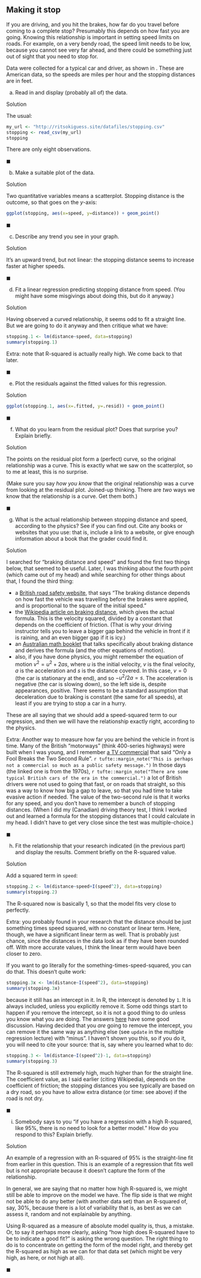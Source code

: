 
## Making it stop

 If you are driving, and you hit the brakes, how far do you travel before coming to a complete stop? 
Presumably this depends on how fast you are going. 
Knowing this relationship is important in setting speed limits on roads. For example, on a very bendy road, the speed limit needs to be low, because you cannot see very far ahead, and there could be something just
out of sight that you need to stop for. 

Data were collected for a typical car and driver, as shown in \url{http://ritsokiguess.site/datafiles/stopping.csv}. These are American data, so the speeds are miles per hour and the stopping distances are in feet.



(a) Read in and display (probably all of) the data.

Solution


The usual:

```r
my_url <- "http://ritsokiguess.site/datafiles/stopping.csv"
stopping <- read_csv(my_url)
stopping
```
There are only eight observations.


$\blacksquare$


(b) Make a suitable plot of the data.

Solution


Two quantitative variables means a scatterplot. Stopping distance is the outcome, so that goes on the $y$-axis:


```r
ggplot(stopping, aes(x=speed, y=distance)) + geom_point()
```


$\blacksquare$


(c) Describe any trend you see in your graph.

Solution


It's an upward trend, but not linear: the stopping distance seems to increase faster at higher speeds.



$\blacksquare$


(d) Fit a linear regression predicting stopping distance from speed. (You might have some misgivings about doing this, but do it anyway.)

Solution


Having observed  a curved relationship, it seems odd to fit a straight line. But we are going to do it anyway and then critique what we have:

```r
stopping.1 <- lm(distance~speed, data=stopping)
summary(stopping.1)
```

Extra: note that R-squared is actually really high. We come back to that later.


$\blacksquare$


(e) Plot the residuals against the fitted values for this regression.

Solution


```r
ggplot(stopping.1, aes(x=.fitted, y=.resid)) + geom_point()
```


$\blacksquare$


(f) What do you learn from the residual plot? Does that surprise you? Explain briefly. 

Solution


The points on the residual plot form a (perfect) curve, so the original relationship was a curve. This is exactly what we saw on the scatterplot, so to me at least, this is no surprise.

(Make sure you say *how you know* that the original relationship was a curve from looking at the residual plot. Joined-up thinking. 
There are *two* ways we know that the relationship is a curve. Get them both.)


$\blacksquare$


(g) What is the actual relationship between stopping distance and speed, according to the physics? See if you can find out. Cite any books or websites that you use: that is, include a link to a website, or give enough information about a book that the grader could find it.

Solution


I searched for "braking distance and speed" and found the first two things below, that seemed to be useful. Later, I was thinking about the fourth point (which came out of my head) and while searching for other things about that, I found the third thing:

- a [British road safety website](https://www.brake.org.uk/info-and-resources/facts-advice-research/road-safety-facts/15-facts-a-resources/facts/1255-speed), that says "The braking distance depends on how fast the vehicle was travelling before the brakes were applied, and is proportional to the square of the initial speed."
- the [Wikipedia article on braking distance](https://en.wikipedia.org/wiki/Braking_distance), which gives the actual formula. This is the velocity squared, divided by a constant that depends on the coefficient of friction. (That is why your driving instructor tells you to leave a bigger gap behind the vehicle in front if it is raining, and an even bigger gap if it is icy.)
- an [Australian math booklet](http://www.amsi.org.au/teacher_modules/pdfs/Maths_delivers/Braking5.pdf) that talks specifically about braking distance and derives the formula (and the other equations of motion).
- also, if you have done physics, you might remember the equation of motion $v^2 = u^2 + 2as$, where $u$ is the initial velocity, $v$ is the final velocity, $a$ is the acceleration and $s$ is the distance covered. In this case, $v=0$ (the car is stationary at the end), and so $-u^2/2a = s$. The acceleration is negative (the car is slowing down), so the left side is, despite appearances, positive. There seems to be a standard assumption that deceleration due to braking is constant (the same for all speeds), at least if you are trying to stop a car in a hurry.

These are all saying that we should add a speed-squared term to our regression, and then we will have the relationship exactly right, according to the physics.

Extra: Another way  to measure how far you are behind the vehicle in front is time.
Many of the British "motorways" (think 400-series highways) were built when I was young, and I remember [a TV commercial](https://www.youtube.com/watch?v=mf5d2DP4Pp0) that said "Only a Fool Breaks the Two Second Rule". `r tufte::margin_note("This is perhaps not a commercial so much as a public safety message.")` In those days (the linked one is from the 1970s), `r tufte::margin_note("There are some typical British cars of the era in the commercial.")` a lot of British drivers were not used to going that fast, or on roads that straight, so this was a way to know how big a gap to leave, so that you had time to take evasive action if needed. The value of the two-second rule is that it works for any speed, and you don't have to remember a bunch of stopping distances. (When I did my (Canadian) driving theory test, I think I worked out and learned a formula for the stopping distances that I could calculate in my head. I didn't have to get very close since the test was multiple-choice.)



$\blacksquare$


(h) Fit the relationship that your research indicated (in the previous part) and display the results. Comment briefly on the R-squared value.

Solution


Add a squared term in `speed`:

```r
stopping.2 <- lm(distance~speed+I(speed^2), data=stopping)
summary(stopping.2)
```

The R-squared now is basically 1, so that the model fits very close to perfectly.

Extra: you probably found in your research that the distance should be just something times speed squared, with no constant or linear term. Here, though, we have a significant linear term as well.
That is probably just chance, since the distances in the data look as if they have been rounded off. With more accurate values, I think the linear term would have been closer to zero.

If you want to go literally for the something-times-speed-squared, you can do that. This doesn't quite work:

```r
stopping.3x <- lm(distance~I(speed^2), data=stopping)
summary(stopping.3x)
```
because it still has an intercept in it. In R, the intercept is denoted by `1`. It is always included, unless you explicitly remove it. Some odd things start to happen if you remove the intercept, so it is not a good thing to do unless you know what you are doing. The answers [here](https://stats.stackexchange.com/questions/7948/when-is-it-ok-to-remove-the-intercept-in-a-linear-regression-model) have some good discussion. Having decided that you *are* going to remove the intercept,
you can remove it the same way as anything else (see `update` in the multiple regression lecture) with "minus". I haven't shown you this, so if you do it, you will need to cite your source: that is, say where you learned what to do:

```r
stopping.3 <- lm(distance~I(speed^2)-1, data=stopping)
summary(stopping.3)
```

The R-squared is still extremely high, much higher than for the straight line. The coefficient value, as I said earlier (citing Wikipedia), depends on the coefficient of friction; the stopping distances you see typically are based on a dry road, so you have to allow extra distance (or time: see above) if the road is not dry.

$\blacksquare$




(i) Somebody says to you "if you have a regression with a high R-squared, like 95%, there is no need to look for a better model." How do you respond to this? Explain briefly.

Solution


An example of a regression with an R-squared of 95% is the straight-line fit from earlier in this question. This is an example of a regression that fits well but is not appropriate because it doesn't capture the form of the relationship. 

In general, we are saying that no matter how high R-squared is, we might still be able to improve on the model we have. The flip side is that we might not be able to do any better (with another data set) than an R-squared of, say, 30%, because there is a lot of variability that is, as best as we can assess it, random and not explainable by anything.

Using R-squared as a measure of absolute model quality is, thus, a mistake. Or, to say it perhaps more clearly, asking "how high does R-squared have to be to indicate a good fit?" is asking the wrong question.
The right thing to do is to concentrate on getting the form of the model right, and thereby get the R-squared as high as we can for that data set (which might be very high, as here, or not high at all).


$\blacksquare$






